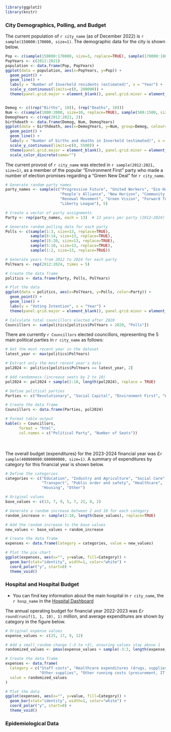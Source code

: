 ```r

library(ggplot2)
library(knitr)
```

### City Demographics, Polling, and Budget

The current population of `r city_name` (as of December 2022) is `r sample(150000:170000, size=1)`. The demographic data for the city is shown below.

```r

Pop <- c(sample(150000:170000, size=3, replace=TRUE), sample(170000:180000, size=3, replace=TRUE), sample(190000:170000, size=2, replace=TRUE), sample(150000:170000, size=2, replace=TRUE))
PopYears <- c(2012:2021)
population <- data.frame(Pop, PopYears)
ggplot(data = population, aes(x=PopYears, y=Pop)) + 
  geom_point() +
  geom_line() +
  labs(y = "Number of Inverkeld residents (estimated)", x = "Year") +
  scale_y_continuous(limits=c(0, 200000)) + 
  theme(panel.grid.major = element_blank(), panel.grid.minor = element_blank())


Demog <- c((rep("Births", 10)), (rep("Deaths", 10)))
Num <- c(sample(1000:2000, size=10, replace=TRUE), sample(500:1500, size=8, replace=TRUE), sample(3000:5500, size=2, replace=TRUE))
DemogYears <- c(rep(2012:2021, 2))
birthdeath <- data.frame(Demog, Num, DemogYears)
ggplot(data = birthdeath, aes(x=DemogYears, y=Num, group=Demog, colour=Demog)) + 
  geom_point() +
  geom_line() +
  labs(y = "Number of births and deaths in Inverkeld (estimated)", x = "Year", colour = "Demographics") +
  scale_y_continuous(limits=c(0, 5500)) + 
  theme(panel.grid.major = element_blank(), panel.grid.minor = element_blank()) + 
  scale_color_discrete(name="")
```

The current provost of `r city_name` was elected in `r sample(2012:2021, size=1)`, as a member of the popular "Environment First" party who made a number of election promises regarding a "Green New Deal" for `r city_name`.

```r

# Generate random party names
party_names <- sample(c("Progressive Future", "United Workers", "Eco Harmony", 
                        "People's Alliance", "New Horizon", "Community First", 
                        "Renewal Movement", "Green Vision", "Forward Together", 
                        "Liberty League"), 5)

# Create a vector of party assignments
Party <- rep(party_names, each = 13)  # 13 years per party (2012–2024)

# Generate random polling data for each party
Polls <- c(sample(1:3, size=13, replace=TRUE), 
           sample(8:14, size=13, replace=TRUE), 
           sample(15:20, size=13, replace=TRUE), 
           sample(5:10, size=13, replace=TRUE), 
           sample(1:2, size=13, replace=TRUE))

# Generate years from 2012 to 2024 for each party
PolYears <- rep(2012:2024, times = 5)

# Create the data frame
politics <- data.frame(Party, Polls, PolYears)

# Plot the data
ggplot(data = politics, aes(x=PolYears, y=Polls, color=Party)) + 
  geom_point() +
  geom_line() +
  labs(y = "Voting Intention", x = "Year") + 
  theme(panel.grid.major = element_blank(), panel.grid.minor = element_blank())

# Calculate total councillors elected after 2020
Councillors <- sum(politics[politics$PolYears > 2020, "Polls"])

```

There are currently `r Councillors` elected councillors, representing the 5 main political parties in `r city_name` as follows:

```r

# Get the most recent year in the dataset
latest_year <- max(politics$PolYears)

# Extract only the most recent year's data
pol2024 <- politics[politics$PolYears == latest_year, 2]

# Add randomness (increase seats by 2 to 10)
pol2024 <- pol2024 + sample(2:10, length(pol2024), replace = TRUE)

# Define political parties
Parties <- c("Revolutionary", "Social Capital", "Environment First", "Wind Power", "Social Redistribution")

# Create the data frame
Councillors <- data.frame(Parties, pol2024)

# Format table output
kable(x = Councillors, 
      format = "html", 
      col.names = c("Political Party", "Number of Seats"))

```
<br><br>
The overall budget (expenditures) for the 2023-2024 financial year was £`r sample(400000000:600000000, size=1)`. A summary of expenditures by category for this financial year is shown below. 

```r

# Define the categories
categories <- c("Education", "Industry and Agriculture", "Social Care", 
                "Transport", "Public order and safety", "Healthcare", 
                "Housing", "Other")

# Original values
base_values <- c(13, 7, 9, 5, 7, 21, 8, 2)

# Generate a random increase between 2 and 10 for each category
random_increase <- sample(2:10, length(base_values), replace=TRUE)

# Add the random increase to the base values
new_values <- base_values + random_increase

# Create the data frame
expenses <- data.frame(Category = categories, value = new_values)

# Plot the pie chart
ggplot(expenses, aes(x="", y=value, fill=Category)) +
  geom_bar(stat="identity", width=1, color="white") +
  coord_polar("y", start=0) +
  theme_void()

```



### Hospital and Hospital Budget

* You can find key information about the main hospital in `r city_name`, the `r hosp_name` in the [Hospital Dashboard](dashboardA.qmd)

The annual operating budget for financial year 2022-2023 was £`r round(runif(1, 1, 10), 1)` million, and average expenditures are shown by category in the figure below. 

```r

# Original expense values
expense_values <- c(25, 17, 9, 12)

# Add a small random change (-3 to +3), ensuring values stay above 1
randomized_values <- pmax(expense_values + sample(-3:3, length(expense_values), replace = TRUE), 1)

# Create the data frame
expenses <- data.frame(
  Category = c("Staff costs", "Healthcare expenditures (drugs, supplies, etc.)", 
               "Other supplies", "Other running costs (procurement, IT, HR, etc.)"),
  value = randomized_values
)

# Plot the data
ggplot(expenses, aes(x="", y=value, fill=Category)) +
  geom_bar(stat="identity", width=1, color="white") +
  coord_polar("y", start=0) +
  theme_void()

```


### Epidemiological Data